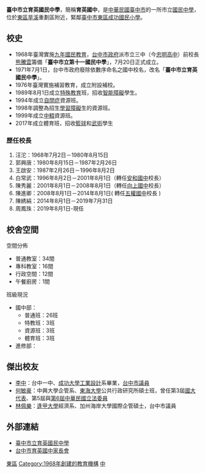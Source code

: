 {{unreferenced|time=2018-12-09T17:33:35+00:00}}
{{Not|育英中學}}
{{Infobox School
|name           = 臺中市立育英國民中學
|other_name     = Taichung Municipal<br>Yu-Ying Junior High School
|image          = [[File:Taichung_Municipal_Yu-Ying_junior_high_school.JPG|300px]]
|motto          = 
|established    = 1968年
|type           = 市立國民中學
|affiliation    = 公立
|district       = {{ROC}}[[臺中市|臺中市]]
|grades         = 國一至國三
|president      = 
|principal      = 周鳳珠
|dean           = 
|faculty        = 71
|staff          = 14
|students       = 1004（含進修部103名）
|conference     = 
|colors         = 
|mascot         = 
|free_label     = 校地面積
|free_text      = 2.5735[[公頃|公頃]]
|magazine       = 
|location       = [[臺中市|臺中市]][[東區_(台中市)|東區]]育英路30號
|tel            = +886 4 22115313
|fax            = +886 4 22137648
|information    = 
|website        = https://yejh.tc.edu.tw/
}}
'''臺中市立育英國民中學'''，簡稱'''育英國中'''，是[[中華民國|中華民國]][[臺中市|臺中市]]的一所市立[[國民中學|國民中學]]，位於[[東區_(台中市)|東區]][[旱溪|旱溪]]重劃區附近，緊鄰[[臺中市東區成功國民小學|臺中市東區成功國民小學]]。

==校史==
*1968年臺灣實施[[九年國民教育|九年國民教育]]，[[台中市政府|台中市政府]]派市立三中（今[[臺中市立忠明高級中學|忠明高中]]）前校長[[熊騰雲|熊騰雲]]籌備「'''臺中市立第十一國民中學'''」，7月20日正式成立。
*1971年7月1日，台中市政府廢除依數序命名之國中校名，改名「'''臺中市立育英國民中學'''」。
*1976年臺灣實施補習教育，成立附設補校。
*1989年8月1日成立[[特殊教育|特殊教育]]班，招收[[智能障礙|智能障礙]]學生。
*1994年成立[[自閉症|自閉症]]資源班。
*1998年調整為招生[[學習障礙|學習障礙]]生的資源班。
*1999年成立[[中輟|中輟]]資源班。
*2017年成立體育班，招收[[籃球|籃球]]和[[武術|武術]]學生

===歷任校長===
#汪沱：1968年7月2日－1980年8月15日
#郭興唐：1980年8月15日－1987年2月26日
#王啟安：1987年2月26日－1996年8月2日
#白常武：1996年8月2日－2001年8月1日（轉任[[臺中市立安和國民中學|安和國中]]校長）
#陳秀麗：2001年8月1日－2008年8月1日（轉任[[臺中市立向上國民中學|向上國中]]校長）
#陳進卿：2008年8月1日－2014年8月1日( 轉任[[臺中市立五權國民中學|五權國中]]校長 )
#陳綉絹：2014年8月1日－2019年7月31日
#周鳳珠：2019年8月1日-現任

==校舍空間==
;空間分佈
*普通教室：34間
*專科教室：16間
*行政空間：12間
*午餐廚房：1間

;班級現況
*國中部：
**普通班：26班
**特教班：3班
**資源班：3班
**體育班：3班
*進修部：

==傑出校友==
*[[李中|李中]]：台中一中、[[成功大學|成功大學]][[工業設計|工業設計]]系畢業，[[臺中市議會|台中市議員]]
*[[何敏豪|何敏豪]]：中興大學企管系、[[東海大學_(台灣)|東海大學]]公共行政研究所碩士班，曾任第3屆[[國大代表|國大代表]]、第5屆與[[第6屆中華民國立法委員|第6屆中華民國立法委員]] 
*[[林佩樂|林佩樂]]：[[逢甲大學|逢甲大學]]經濟系、加州海岸大學國際企管碩士，台中市議員

==外部連結==
*[http://www.yejh.tc.edu.tw/ 臺中市立育英國民中學] {{Webarchive|url=https://archive.is/20121222010916/http://www.yejh.tc.edu.tw/ |date=2012-12-22 }}
*[http://plog.yejh.tc.edu.tw/blog/131 台中市育英國中家長會]

{{臺中市國民中小學}}

[[Category:臺中市立國民中學|東區]]
[[Category:1968年創建的教育機構|Category:1968年創建的教育機構]]
[[Category:臺中市東區學校|中]]